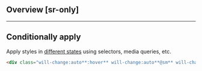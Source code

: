 ## Overview [sr-only]
<Overview/>

---

## Conditionally apply
Apply styles in [different states](/docs/states-and-queries) using selectors, media queries, etc.
```html
<div class="will-change:auto**:hover** will-change:auto**@sm** will-change:auto**@dark** will-change:auto**@print**">…</div>
```

